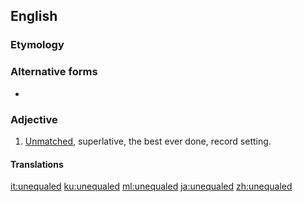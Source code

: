 ==English==

===Etymology===
{{prefix|en|un|equaled}}

===Alternative forms===
* {{l|en|unequalled}}

===Adjective===
{{en-adj|-}}

# {{lb|en|American spelling}} [[unmatched|Unmatched]], superlative, the best ever done, record setting.

====Translations====
{{trans-see|unequaled|unequalled}}

[[it:unequaled]]
[[ku:unequaled]]
[[ml:unequaled]]
[[ja:unequaled]]
[[zh:unequaled]]